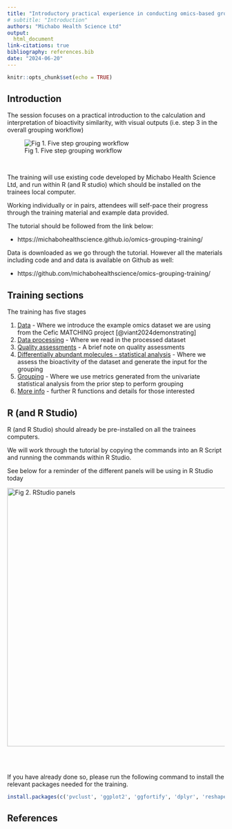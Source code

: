 ```yaml
---
title: "Introductory practical experience in conducting omics-based grouping"
# subtitle: "Introduction"
authors: "Michabo Health Science Ltd"
output: 
  html_document
link-citations: true
bibliography: references.bib
date: "2024-06-20"
---
```


```r
knitr::opts_chunk$set(echo = TRUE)
```

## Introduction

The session focuses on a practical introduction to the calculation and interpretation of bioactivity similarity, with visual outputs (i.e. step 3 in the overall grouping workflow)

![Fig 1. Five step grouping workflow](five_step_grouping_workflow.png)

&nbsp;

The training will use existing code developed by Michabo Health Science Ltd, and run within R (and R studio) which should be installed on the trainees local computer.

Working individually or in pairs, attendees will self-pace their progress through the training material and example data provided.


The tutorial should be followed from the link below:

- https://michabohealthscience.github.io/omics-grouping-training/


Data is downloaded as we go through the tutorial. However all the materials including code and and data is available on Github as well:

- https://github.com/michabohealthscience/omics-grouping-training/


## Training sections

The training has five stages

1. [Data](1_data.html) - Where we introduce the example omics dataset we are using from the Cefic MATCHING project [@viant2024demonstrating] 
2. [Data processing](2_data_processing.html) - Where we read in the processed dataset 
3. [Quality assessments](3_qa.html) - A brief note on quality assessments 
4. [Differentially abundant molecules - statistical analysis](4_stats.html) - Where we assess the bioactivity of the dataset and generate the input for the grouping 
5. [Grouping](5_grouping.html)  - Where we use metrics generated from the univariate statistical analysis from the prior step to perform grouping 
6. [More info](6_more_info.html)  - further R functions and details for those interested




## R (and R Studio) 

R (and R Studio) should already be pre-installed on all the trainees computers. 

We will work through the tutorial by copying the commands into an R Script and running the commands within R Studio.

See below for a reminder of the different panels will be using in R Studio today


![Fig 2. RStudio panels](Rstudio.png){width=600px}
&nbsp;

&nbsp;

If you have already done so, please run the following command to install the relevant packages needed for the training. 


```r
install.packages(c('pvclust', 'ggplot2', 'ggfortify', 'dplyr', 'reshape2', 'tidyr'))
```





## References

